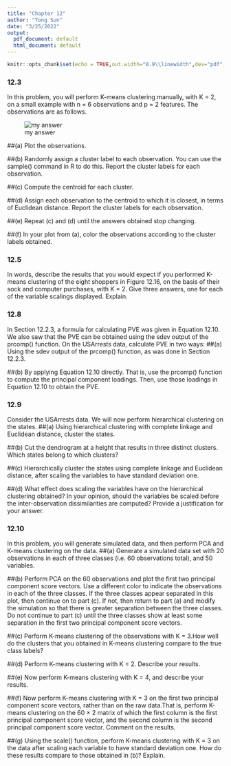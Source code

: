 ```yaml
---
title: "Chapter 12"
author: "Tong Sun"
date: "3/25/2022"
output:
  pdf_document: default
  html_document: default
---
```


```r
knitr::opts_chunk$set(echo = TRUE,out.width="0.9\\linewidth",dev="pdf",fig.align  = 'center')
```

### 12.3
In this problem, you will perform K-means clustering manually, with K = 2, on a small example with n = 6 observations and p = 2 features. The observations are as follows.

![my answer](/Users/christinasun/Desktop/MA679/Assignment/12.3.png)

##(a)
Plot the observations.

##(b)
Randomly assign a cluster label to each observation. You can use the sample() command in R to do this. Report the cluster labels for each observation.

##(c)
Compute the centroid for each cluster.

##(d)
Assign each observation to the centroid to which it is closest, in terms of Euclidean distance. Report the cluster labels for each observation.

##(e)
Repeat (c) and (d) until the answers obtained stop changing.

##(f)
In your plot from (a), color the observations according to the cluster labels obtained.

### 12.5
In words, describe the results that you would expect if you performed K-means clustering of the eight shoppers in Figure 12.16, on the basis of their sock and computer purchases, with K = 2. Give three answers, one for each of the variable scalings displayed. Explain.

### 12.8
In Section 12.2.3, a formula for calculating PVE was given in Equation 12.10. We also saw that the PVE can be obtained using the sdev output of the prcomp() function.
On the USArrests data, calculate PVE in two ways:
##(a)
Using the sdev output of the prcomp() function, as was done in Section 12.2.3.

##(b)
By applying Equation 12.10 directly. That is, use the prcomp() function to compute the principal component loadings. Then, use those loadings in Equation 12.10 to obtain the PVE.

### 12.9
Consider the USArrests data. We will now perform hierarchical clustering on the states.
##(a)
Using hierarchical clustering with complete linkage and Euclidean distance, cluster the states.

##(b)
Cut the dendrogram at a height that results in three distinct clusters. Which states belong to which clusters?

##(c)
Hierarchically cluster the states using complete linkage and Euclidean distance, after scaling the variables to have standard deviation one.

##(d)
What effect does scaling the variables have on the hierarchical clustering obtained? In your opinion, should the variables be scaled before the inter-observation dissimilarities are computed?
Provide a justification for your answer.

### 12.10
In this problem, you will generate simulated data, and then perform PCA and K-means clustering on the data.
##(a)
Generate a simulated data set with 20 observations in each of three classes (i.e. 60 observations total), and 50 variables.

##(b)
Perform PCA on the 60 observations and plot the first two principal component score vectors. Use a different color to indicate the observations in each of the three classes. If the three classes appear separated in this plot, then continue on to part (c). If not, then return to part (a) and modify the simulation so that there is greater separation between the three classes. Do not continue to part (c) until the three classes show at least some separation in the first two principal component score vectors.

##(c)
Perform K-means clustering of the observations with K = 3.How well do the clusters that you obtained in K-means clustering compare to the true class labels?

##(d)
Perform K-means clustering with K = 2. Describe your results.

##(e)
Now perform K-means clustering with K = 4, and describe your results.

##(f)
Now perform K-means clustering with K = 3 on the first two principal component score vectors, rather than on the raw data.That is, perform K-means clustering on the 60 × 2 matrix of which the first column is the first principal component score vector, and the second column is the second principal component score vector. Comment on the results.

##(g)
Using the scale() function, perform K-means clustering with K = 3 on the data after scaling each variable to have standard deviation one. How do these results compare to those obtained in (b)? Explain.
